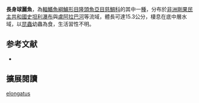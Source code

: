 {{Speciesbox
| name = 長身球麗魚
| status = DD
| status_system = IUCN3.1
| image = 
| image_width = 240px
| genus = Tylochromis
| species = elongatus
| authority = [[Stiassny|Stiassny]], 1989
| synonyms = 
}}

'''長身球麗魚'''，為[[輻鰭魚綱|輻鰭魚綱]][[鱸形目|鱸形目]][[隆頭魚亞目|隆頭魚亞目]][[慈鯛科|慈鯛科]]的其中一[[種|種]]，分布於[[非洲|非洲]][[剛果民主共和國|剛果民主共和國]][[史坦利瀑布|史坦利瀑布]]與[[盧阿拉巴河|盧阿拉巴河]]等流域，體長可達15.3公分，棲息在底中層水域，以[[昆蟲|昆蟲]]幼蟲為食，生活習性不明。
==参考文献==
*{{FishBase_species|genus=Tylochromis|species=elongatus|year=2013|month=5}}

== 擴展閱讀 ==
{{refbegin}}
{{wikispecies-inline|Tylochromis elongatus|長身球麗魚}}
{{refend}}
{{Taxonbar|from=Q2883077}}

[[Category:球麗魚屬|elongatus]]


{{鱸形目小作品}}